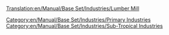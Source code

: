 [[Translation:en/Manual/Base Set/Industries/Lumber Mill]]
{{en/Manual/Base Set/Industries/Industries|Image=[[File:en/Manual/Base Set/Industries/Lumbermill.png]]
|name=Lumber Mill
|climates=[[en/Manual/Climates]].
|accepts=Nothing
|produces=[[en/Manual/Base Set/Cargos/Wood]]
|notes=Not Generated by map and will not be built. Must be funded by player.<br> Must also be built on [[en/Tree Type 4]]. (Rainforest), where it cuts down trees one square at a time within a certain area. Once all trees in this area are chopped down, production will drop to 0. As a result, frequent tree-planting will be needed to sustain this industry.
}}
[[Category:en/Manual/Base Set/Industries/Primary Industries]]
[[Category:en/Manual/Base Set/Industries/Sub-Tropical Industries]]